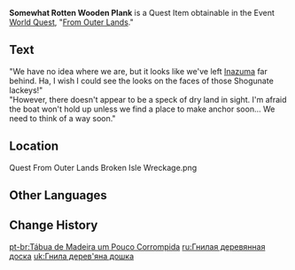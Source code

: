 {{Item Infobox
|id           = 100833
|image        = Item Fragile Wooden Plank.png
|type         = Quest Items
|description  = A wooden plank that has partially rotted away. There seems to be some words carved on it...
|source1      = Ship wreckage on island between [[Broken Isle/1.6|Broken Isle]] and [[Twinning Isle/1.6|Twinning Isle]] in [[Golden Apple Archipelago/1.6|Golden Apple Archipelago]]
}}
'''Somewhat Rotten Wooden Plank''' is a Quest Item obtainable in the Event [[World Quest]], "[[From Outer Lands]]."

==Text==
"We have no idea where we are, but it looks like we've left [[Inazuma]] far behind. Ha, I wish I could see the looks on the faces of those Shogunate lackeys!"<br />
"However, there doesn't appear to be a speck of dry land in sight. I'm afraid the boat won't hold up unless we find a place to make anchor soon... We need to think of a way soon."

==Location==
<gallery>
Quest From Outer Lands Broken Isle Wreckage.png
</gallery>

==Other Languages==
{{Other Languages
|default_hidden = 1
|en      = Somewhat Rotten Wooden Plank
|zhs     = 略有腐坏的木板
|zhs_rm  = Lüè Yǒu Fǔhuài de Mùbǎn
|zht     = 略有腐壞的木板
|zht_rm  = Lüè Yǒu Fǔhuài de Mùbǎn
|ja      = 少し腐った木の板
|ja_rm   = Sukoshi Kusatta Ki no Ita
|ko      = 약간 썩은 나무 판자
|ko_rm   = Yakgan Sseok'eun Namu Panja
|es      = Tabla de madera podrida
|fr      = Planche en bois pourrie
|ru      = Гнилая деревянная доска
|th      = แผ่นไม้ผุเล็กน้อย
|th_rm   = 
|vi      = Ván Gỗ Mục
|de      = Vermodertes Brett
|id      = Papan Kayu Lapuk
|pt      = Tábua de Madeira Um Pouco Corrompida
|tr      = Biraz Çürümüş Tahta Kalas
|it      = Asse di legno marcia
}}

==Change History==
{{Change History|1.6}}

[[pt-br:Tábua de Madeira um Pouco Corrompida]]
[[ru:Гнилая деревянная доска]]
[[uk:Гнила дерев'яна дошка]]